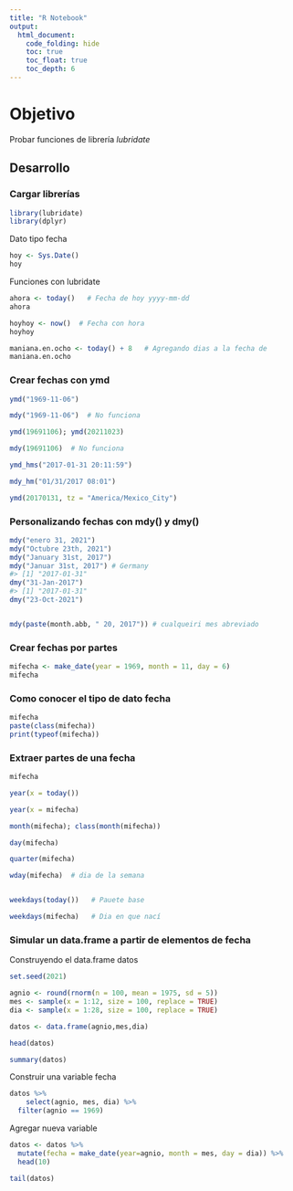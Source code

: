 ---
title: "R Notebook"
output: 
  html_document:
    code_folding: hide
    toc: true
    toc_float: true
    toc_depth: 6
---

# Objetivo

Probar funciones de librería *lubridate*

## Desarrollo

### Cargar librerías

```{r message=FALSE, warning=FALSE}
library(lubridate)
library(dplyr)
```

Dato tipo fecha

```{r}
hoy <- Sys.Date()
hoy

```

Funciones con lubridate

```{r}
ahora <- today()   # Fecha de hoy yyyy-mm-dd
ahora

hoyhoy <- now()  # Fecha con hora
hoyhoy

maniana.en.ocho <- today() + 8   # Agregando dias a la fecha de 
maniana.en.ocho


```

### Crear fechas con ymd

```{r}
ymd("1969-11-06")

mdy("1969-11-06")  # No funciona

ymd(19691106); ymd(20211023)

mdy(19691106)  # No funciona

ymd_hms("2017-01-31 20:11:59")

mdy_hm("01/31/2017 08:01")

ymd(20170131, tz = "America/Mexico_City")

```

### Personalizando fechas con mdy() y dmy()

```{r}
mdy("enero 31, 2021")
mdy("Octubre 23th, 2021")
mdy("January 31st, 2017")
mdy("Januar 31st, 2017") # Germany
#> [1] "2017-01-31"
dmy("31-Jan-2017") 
#> [1] "2017-01-31"
dmy("23-Oct-2021")


mdy(paste(month.abb, " 20, 2017")) # cualqueiri mes abreviado
```

### Crear fechas por partes

```{r}
mifecha <- make_date(year = 1969, month = 11, day = 6)
mifecha

```

### Como conocer el tipo de dato fecha

```{r}
mifecha
paste(class(mifecha))
print(typeof(mifecha))


```

### Extraer partes de una fecha

```{r}
mifecha

year(x = today())

year(x = mifecha)

month(mifecha); class(month(mifecha))

day(mifecha)

quarter(mifecha)

wday(mifecha)  # dia de la semana


weekdays(today())   # Pauete base

weekdays(mifecha)   # Dia en que nací

```

### Simular un data.frame a partir de elementos de fecha

Construyendo el data.frame datos

```{r}
set.seed(2021)

agnio <- round(rnorm(n = 100, mean = 1975, sd = 5))
mes <- sample(x = 1:12, size = 100, replace = TRUE)
dia <- sample(x = 1:28, size = 100, replace = TRUE)

datos <- data.frame(agnio,mes,dia)

head(datos)

summary(datos)

```

Construir una variable fecha

```{r}
datos %>%
    select(agnio, mes, dia) %>%
  filter(agnio == 1969)
```

Agregar nueva variable

```{r}
datos <- datos %>%
  mutate(fecha = make_date(year=agnio, month = mes, day = dia)) %>%
  head(10)

tail(datos)
```
